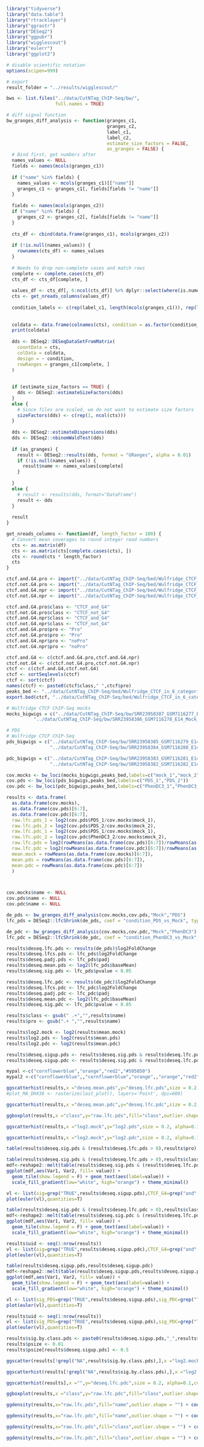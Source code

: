 
```r
library("tidyverse")
library("data.table")
library("rtracklayer")
library("ggrastr")
library("DESeq2")
library("ggpubr")
library("wigglescout")
library("eulerr")
library("ggplot2")

# disable scientific notation
options(scipen=999)

# export 
result_folder = "../results/wigglescout/"

bws <- list.files("../data/CutNTag_ChIP-Seq/bw/",
                  full.names = TRUE)

```

```r
# diff signal function
bw_granges_diff_analysis <- function(granges_c1,
                                     granges_c2,
                                     label_c1,
                                     label_c2,
                                     estimate_size_factors = FALSE,
                                     as_granges = FALSE) {
  # Bind first, get numbers after
  names_values <- NULL
  fields <- names(mcols(granges_c1))
  
  if ("name" %in% fields) {
    names_values <- mcols(granges_c1)[["name"]]
    granges_c1 <- granges_c1[, fields[fields != "name"]]
  }
  
  fields <- names(mcols(granges_c2))
  if ("name" %in% fields) {
    granges_c2 <- granges_c2[, fields[fields != "name"]]
  }
  
  cts_df <- cbind(data.frame(granges_c1), mcols(granges_c2))
  
  if (!is.null(names_values)) {
    rownames(cts_df) <- names_values
  }
  
  # Needs to drop non-complete cases and match rows
  complete <- complete.cases(cts_df)
  cts_df <- cts_df[complete, ]
  
  values_df <- cts_df[, 6:ncol(cts_df)] %>% dplyr::select(where(is.numeric))
  cts <- get_nreads_columns(values_df)
  
  condition_labels <- c(rep(label_c1, length(mcols(granges_c1))), rep(label_c2, length(mcols(granges_c2))))
  
  
  coldata <- data.frame(colnames(cts), condition = as.factor(condition_labels))
  print(coldata)
  
  dds <- DESeq2::DESeqDataSetFromMatrix(
    countData = cts,
    colData = coldata,
    design = ~ condition,
    rowRanges = granges_c1[complete, ]
  )
  
  
  if (estimate_size_factors == TRUE) {
    dds <- DESeq2::estimateSizeFactors(dds)
  }
  else {
    # Since files are scaled, we do not want to estimate size factors
    sizeFactors(dds) <- c(rep(1, ncol(cts)))
  }
  
  dds <- DESeq2::estimateDispersions(dds)
  dds <- DESeq2::nbinomWaldTest(dds)
  
  if (as_granges) {
    result <- DESeq2::results(dds, format = "GRanges", alpha = 0.01)
    if (!is.null(names_values)) {
      result$name <- names_values[complete]
    }
    
  }
  else {
    # result <- results(dds, format="DataFrame")
    result <- dds
  }
  
  result
}

get_nreads_columns <- function(df, length_factor = 100) {
  # Convert mean coverages to round integer read numbers
  cts <- as.matrix(df)
  cts <- as.matrix(cts[complete.cases(cts), ])
  cts <- round(cts * length_factor)
  cts
}
```

```r
ctcf.and.G4.pro <- import("../data/CutNTag_ChIP-Seq/bed/Wulfridge_CTCF_in_6_categories_with_promoters.sorted-CTCF_G4.bed")
ctcf.not.G4.pro <- import("../data/CutNTag_ChIP-Seq/bed/Wulfridge_CTCF_in_6_categories_with_promoters.sorted-CTCFonly.bed")
ctcf.and.G4.npr <- import("../data/CutNTag_ChIP-Seq/bed/Wulfridge_CTCF_in_6_categories_without_promoters.sorted-CTCF_G4.bed")
ctcf.not.G4.npr <- import("../data/CutNTag_ChIP-Seq/bed/Wulfridge_CTCF_in_6_categories_without_promoters.sorted-CTCFonly.bed")

ctcf.and.G4.pro$class <- "CTCF_and_G4"
ctcf.not.G4.pro$class <- "CTCF_not_G4"
ctcf.and.G4.npr$class <- "CTCF_and_G4"
ctcf.not.G4.npr$class <- "CTCF_not_G4"
ctcf.and.G4.pro$pro <- "Pro"
ctcf.not.G4.pro$pro <- "Pro"
ctcf.and.G4.npr$pro <- "noPro"
ctcf.not.G4.npr$pro <- "noPro"

ctcf.and.G4 <- c(ctcf.and.G4.pro,ctcf.and.G4.npr)
ctcf.not.G4 <- c(ctcf.not.G4.pro,ctcf.not.G4.npr)
ctcf <- c(ctcf.and.G4,ctcf.not.G4)
ctcf <- sortSeqlevels(ctcf)
ctcf <- sort(ctcf)
names(ctcf) <- paste0(ctcf$class," ",ctcf$pro)
peaks_bed <- "../data/CutNTag_ChIP-Seq/bed/Wulfridge_CTCF_in_6_categories.bed"
export.bed(ctcf, "../data/CutNTag_ChIP-Seq/bed/Wulfridge_CTCF_in_6_categories.bed")
```

```r
# Wulfridge CTCF ChIP-Seq mocks
mocks_bigwigs = c("../data/CutNTag_ChIP-Seq/bw/SRR23958387_GSM7116277_E14_Mock_CTCF_Rep1_Mus_musculus_ChIP-Seq.CPMnorm.bw",
          "../data/CutNTag_ChIP-Seq/bw/SRR23958386_GSM7116278_E14_Mock_CTCF_Rep2_Mus_musculus_ChIP-Seq.CPMnorm.bw")

# PDS
# Wulfridge CTCF ChIP-Seq
pds_bigwigs = c("../data/CutNTag_ChIP-Seq/bw/SRR23958385_GSM7116279_E14_PDS_CTCF_Rep1_Mus_musculus_ChIP-Seq.CPMnorm.bw",
                "../data/CutNTag_ChIP-Seq/bw/SRR23958384_GSM7116280_E14_PDS_CTCF_Rep2_Mus_musculus_ChIP-Seq.CPMnorm.bw")

pdc_bigwigs = c("../data/CutNTag_ChIP-Seq/bw/SRR23958383_GSM7116281_E14_PhenDC3_CTCF_Rep1_Mus_musculus_ChIP-Seq.CPMnorm.bw",
                "../data/CutNTag_ChIP-Seq/bw/SRR23958382_GSM7116282_E14_PhenDC3_CTCF_Rep2_Mus_musculus_ChIP-Seq.CPMnorm.bw")

cov.mocks <- bw_loci(mocks_bigwigs,peaks_bed,labels=c("mock_1","mock_2"))
cov.pds <- bw_loci(pds_bigwigs,peaks_bed,labels=c("PDS_1","PDS_2"))
cov.pdc <- bw_loci(pdc_bigwigs,peaks_bed,labels=c("PhenDC3_1","PhenDC3_2"))
```


```r
results <- data.frame(
  as.data.frame(cov.mocks),
  as.data.frame(cov.pds)[6:7],
  as.data.frame(cov.pdc)[6:7],
  raw.lfc.pds_1 = log2(cov.pds$PDS_1/cov.mocks$mock_1),
  raw.lfc.pds_2 = log2(cov.pds$PDS_2/cov.mocks$mock_2),
  raw.lfc.pdc_1 = log2(cov.pds$PDS_1/cov.mocks$mock_1),
  raw.lfc.pdc_2 = log2(cov.pdc$PhenDC3_2/cov.mocks$mock_2),
  raw.lfc.pds = log2(rowMeans(as.data.frame(cov.pds)[6:7])/rowMeans(as.data.frame(cov.mocks)[6:7])),
  raw.lfc.pdc = log2(rowMeans(as.data.frame(cov.pdc)[6:7])/rowMeans(as.data.frame(cov.mocks)[6:7])),
  mean.mock = rowMeans(as.data.frame(cov.mocks)[6:7]),
  mean.pds = rowMeans(as.data.frame(cov.pds)[6:7]),
  mean.pdc = rowMeans(as.data.frame(cov.pdc)[6:7])
  )



cov.mocks$name <- NULL
cov.pds$name <- NULL
cov.pdc$name <- NULL

de_pds <- bw_granges_diff_analysis(cov.mocks,cov.pds,"Mock","PDS")
lfc_pds = DESeq2::lfcShrink(de_pds, coef = "condition_PDS_vs_Mock", type = "apeglm")

de_pdc <- bw_granges_diff_analysis(cov.mocks,cov.pdc,"Mock","PhenDC3")
lfc_pdc = DESeq2::lfcShrink(de_pdc, coef = "condition_PhenDC3_vs_Mock", type = "apeglm")

results$deseq.lfc.pds <- results(de_pds)$log2FoldChange
results$deseq.lfcs.pds <- lfc_pds$log2FoldChange
results$deseq.padj.pds <- lfc_pds$padj
results$deseq.mean.pds <- log2(lfc_pds$baseMean)
results$deseq.sig.pds <- lfc_pds$pvalue < 0.05

results$deseq.lfc.pdc <- results(de_pdc)$log2FoldChange
results$deseq.lfcs.pdc <- lfc_pdc$log2FoldChange
results$deseq.padj.pdc <- lfc_pdc$padj
results$deseq.mean.pdc <- log2(lfc_pdc$baseMean)
results$deseq.sig.pdc <- lfc_pdc$pvalue < 0.05

results$class <- gsub(" .+","",results$name)
results$pro <- gsub(".+ ","",results$name)

results$log2.mock <- log2(results$mean.mock)
results$log2.pds <- log2(results$mean.pds)
results$log2.pdc <- log2(results$mean.pdc)

results$deseq.sigup.pds <- results$deseq.sig.pds & results$deseq.lfc.pds > 0
results$deseq.sigup.pdc <- results$deseq.sig.pdc & results$deseq.lfc.pdc > 0
```

```r
mypal <-c("cornflowerblue","orange","red2","#505050")
mypal2 <-c("cornflowerblue",,"cornflowerblue","orange",,"orange","red2",,"red2","#505050","#505050")
```

```r
ggscatterhist(results,x ="deseq.mean.pds",y="deseq.lfc.pds",size = 0.2, alpha=0.1,color="deseq.sig.pds",margin.params = list(fill="pro",color="black",size=0.2))
#plot_MA_DHX36 <- rasterize(last_plot(), layers='Point', dpi=600) 
```
```r
ggscatterhist(results,x ="deseq.mean.pdc",y="deseq.lfc.pdc",size = 0.2, alpha=0.1,color="class",margin.params = list(fill="class",color="black",size=0.2))
```


```r
ggboxplot(results,x ="class",y="raw.lfc.pds",fill="class",outlier.shape = "") + stat_compare_means()
```

```r
ggscatterhist(results,x ="log2.mock",y="log2.pds",size = 0.2, alpha=0.1,color="deseq.sig.pds",margin.params = list(fill="class",color="black",size=0.2))
```
```r
ggscatterhist(results,x ="log2.mock",y="log2.pdc",size = 0.2, alpha=0.1,color="deseq.sig.pdc",margin.params = list(fill="class",color="black",size=0.2))
```

```r
table(results$deseq.sig.pds & (results$deseq.lfc.pds > 0),results$pro)
```

```r
table(results$deseq.sig.pds & (results$deseq.lfc.pds > 0),results$class)
mdf<-reshape2::melt(table(results$deseq.sig.pds & (results$deseq.lfc.pds > 0),results$class))
ggplot(mdf,aes(Var1, Var2, fill= value)) + 
  geom_tile(show.legend = F) + geom_text(aes(label=value)) +
  scale_fill_gradient(low="white", high="orange") + theme_minimal()
```

```r
vl <- list(sig=grep("TRUE",results$deseq.sigup.pds),CTCF_G4=grep("and",results$class),CTCFonly=grep("not",results$class))
plot(euler(vl),quantities=T)
```

```r
table(results$deseq.sig.pdc & (results$deseq.lfc.pdc > 0),results$class)
mdf<-reshape2::melt(table(results$deseq.sig.pdc & (results$deseq.lfc.pdc > 0),results$class))
ggplot(mdf,aes(Var1, Var2, fill= value)) + 
  geom_tile(show.legend = F) + geom_text(aes(label=value)) +
  scale_fill_gradient(low="white", high="orange") + theme_minimal()
```


```r
results$uid <- seq(1:nrow(results))
vl <- list(sig=grep("TRUE",results$deseq.sigup.pdc),CTCF_G4=grep("and",results$class),CTCFonly=grep("not",results$class))
plot(euler(vl),quantities=T)
```

```r
table(results$deseq.sigup.pds,results$deseq.sigup.pdc)
mdf<-reshape2::melt(table(results$deseq.sigup.pds,results$deseq.sigup.pdc))
ggplot(mdf,aes(Var1, Var2, fill= value)) + 
  geom_tile(show.legend = F) + geom_text(aes(label=value)) +
  scale_fill_gradient(low="white", high="orange") + theme_minimal()
```

```r
vl <- list(sig_PDS=grep("TRUE",results$deseq.sigup.pds),sig_PDC=grep("TRUE",results$deseq.sigup.pdc),CTCF_G4=grep("and",results$class),CTCFonly=grep("not",results$class))
plot(euler(vl),quantities=T)
```

```r
results$uid <- seq(1:nrow(results))
vl <- list(sig_PDS=grep("TRUE",results$deseq.sigup.pds),sig_PDC=grep("TRUE",results$deseq.sigup.pdc),CTCF_G4=grep("and",results$class))
plot(euler(vl),quantities=T)
```
```r
results$sig.by.class.pds <- paste0(results$deseq.sigup.pds,"_",results$class)
results$psize <- 0.01
results$psize[results$deseq.sigup.pds] <- 0.5

ggscatter(results[!grepl("NA",results$sig.by.class.pds),],x ="log2.mock",y="log2.pds",size = 0.2, alpha="psize",color = "sig.by.class.pds",palette=c("#505050","#505050","red2","blue"))
```
```r
ggscatterhist(results[!grepl("NA",results$sig.by.class.pds),],x ="log2.mock",y="log2.pds",size = 0.2, alpha="psize",color = "sig.by.class.pds",margin.params = list(fill="sig.by.class.pds",color="black",size=0.2),palette=c("#505050","#505050","red2","blue"))
```


```r
ggscatterhist(results],x ="",y="deseq.lfc.pdc",size = 0.2, alpha=0.1,color="class",margin.params = list(fill="class",color="black",size=0.2))
```


```r
ggboxplot(results,x ="class",y="raw.lfc.pdc",fill="class",outlier.shape = "") + coord_cartesian(ylim=c(-2,2))
```

```r
ggdensity(results,x="raw.lfc.pds",fill="name",outlier.shape = "") + coord_cartesian(xlim=c(-2,2))
```

```r
ggdensity(results,x="raw.lfc.pdc",fill="name",outlier.shape = "") + coord_cartesian(xlim=c(-2,2))
```

```r
ggdensity(results,x="raw.lfc.pds",fill="class",outlier.shape = "") + coord_cartesian(xlim=c(-2,2))
```

```r
ggdensity(results,x="raw.lfc.pdc",fill="class",outlier.shape = "") + coord_cartesian(xlim=c(-2,2))
```
